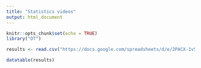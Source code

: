 ```yaml
---
title: "Statistics videos"
output: html_document
---
```


```r
knitr::opts_chunk$set(echo = TRUE)
library("DT")
```


```r
results <- read.csv("https://docs.google.com/spreadsheets/d/e/2PACX-1vSlE5LD2CN1cKgbrhBjAseRQfs-ic8nWzSjvDIHNYU4Eh9J56hsielJulXm9xdmsQ/pub?gid=353127445&single=true&output=csv")

datatable(results)
```

